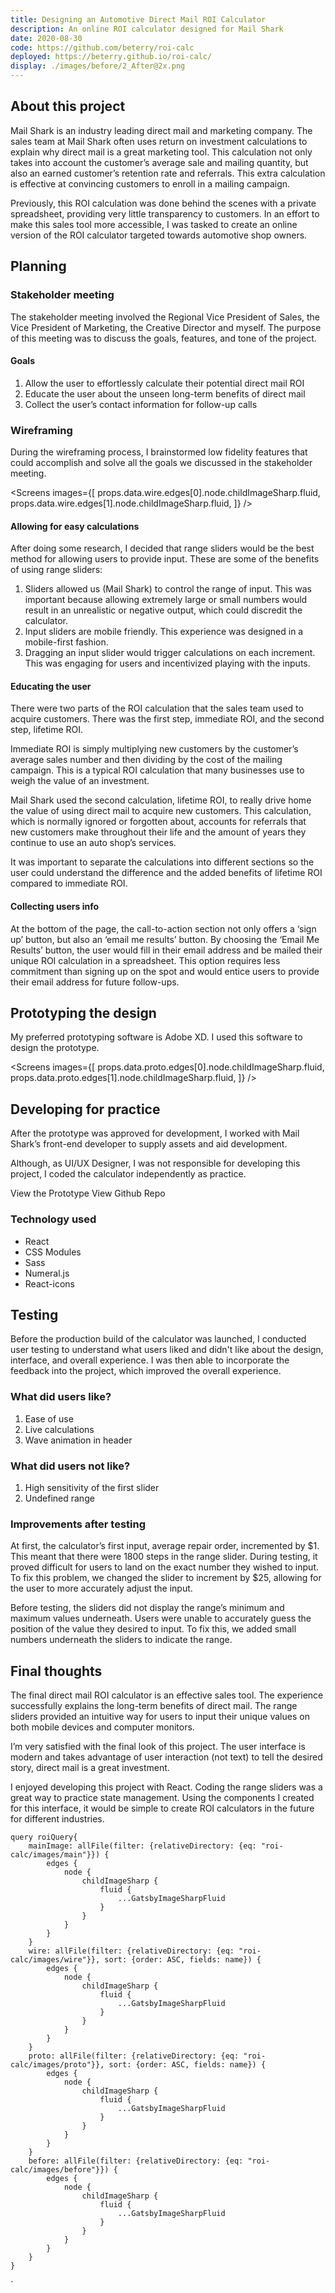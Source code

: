 ```yaml
---
title: Designing an Automotive Direct Mail ROI Calculator
description: An online ROI calculator designed for Mail Shark
date: 2020-08-30
code: https://github.com/beterry/roi-calc
deployed: https://beterry.github.io/roi-calc/
display: ./images/before/2_After@2x.png
---
```



## About this project

Mail Shark is an industry leading direct mail and marketing company. The sales team at Mail Shark often uses return on investment calculations to explain why direct mail is a great marketing tool. This calculation not only takes into account the customer’s average sale and mailing quantity, but also an earned customer’s retention rate and referrals. This extra calculation is effective at convincing customers to enroll in a mailing campaign.

Previously, this ROI calculation was done behind the scenes with a private spreadsheet, providing very little transparency to customers. In an effort to make this sales tool more accessible, I was tasked to create an online version of the ROI calculator targeted towards automotive shop owners.

## Planning

### Stakeholder meeting

The stakeholder meeting involved the Regional Vice President of Sales, the Vice President of Marketing, the Creative Director and myself. The purpose of this meeting was to discuss the goals, features, and tone of the project.

#### Goals

1. Allow the user to effortlessly calculate their potential direct mail ROI
2. Educate the user about the unseen long-term benefits of direct mail
3. Collect the user’s contact information for follow-up calls

### Wireframing

During the wireframing process, I brainstormed low fidelity features that could accomplish and solve all the goals we discussed in the stakeholder meeting.

<Screens
    images={[
        props.data.wire.edges[0].node.childImageSharp.fluid,
        props.data.wire.edges[1].node.childImageSharp.fluid,
    ]}
/>

#### Allowing for easy calculations

After doing some research, I decided that range sliders would be the best method for allowing users to provide input. These are some of the benefits of using range sliders:

1. Sliders allowed us (Mail Shark) to control the range of input. This was important because allowing extremely large or small numbers would result in an unrealistic or negative output, which could discredit the calculator. 
2. Input sliders are mobile friendly. This experience was designed in a mobile-first fashion.
3. Dragging an input slider would trigger calculations on each increment. This was engaging for users and incentivized playing with the inputs.

#### Educating the user

There were two parts of the ROI calculation that the sales team used to acquire customers. There was the first step, immediate ROI, and the second step, lifetime ROI.

Immediate ROI is simply multiplying new customers by the customer’s average sales number and then dividing by the cost of the mailing campaign. This is a typical ROI calculation that many businesses use to weigh the value of an investment. 

Mail Shark used the second calculation, lifetime ROI, to really drive home the value of using direct mail to acquire new customers. This calculation, which is normally ignored or forgotten about, accounts for referrals that new customers make throughout their life and the amount of years they continue to use an auto shop’s services.

It was important to separate the calculations into different sections so the user could understand the difference and the added benefits of lifetime ROI compared to immediate ROI.

#### Collecting users info

At the bottom of the page, the call-to-action section not only offers a ‘sign up’ button, but also an ‘email me results’ button. By choosing the ‘Email Me Results’ button, the user would fill in their email address and be mailed their unique ROI calculation in a spreadsheet. This option requires less commitment than signing up on the spot and would entice users to provide their email address for future follow-ups.

## Prototyping the design

My preferred prototyping software is Adobe XD. I used this software to design the prototype.

<Screens
    images={[
        props.data.proto.edges[0].node.childImageSharp.fluid,
        props.data.proto.edges[1].node.childImageSharp.fluid,
    ]}
/>

## Developing for practice

After the prototype was approved for development, I worked with Mail Shark’s front-end developer to supply assets and aid development. 

Although, as UI/UX Designer, I was not responsible for developing this project, I coded the calculator independently as practice.

<LinkOutButton url="https://beterry.github.io/roi-calc/">View the Prototype</LinkOutButton>
<LinkOutButton url="https://github.com/beterry/roi-calc">View Github Repo</LinkOutButton>

### Technology used

- React
- CSS Modules
- Sass
- Numeral.js
- React-icons

## Testing

Before the production build of the calculator was launched, I conducted user testing to understand what users liked and didn't like about the design, interface, and overall experience. I was then able to incorporate the feedback into the project, which improved the overall experience.

### What did users like?

1. Ease of use
2. Live calculations
3. Wave animation in header

### What did users not like?

1. High sensitivity of the first slider
2. Undefined range

### Improvements after testing

At first, the calculator’s first input, average repair order, incremented by $1. This meant that there were 1800 steps in the range slider. During testing, it proved difficult for users to land on the exact number they wished to input. To fix this problem, we changed the slider to increment by $25, allowing for the user to more accurately adjust the input.

Before testing, the sliders did not display the range’s minimum and maximum values underneath. Users were unable to accurately guess the position of the value they desired to input. To fix this, we added small numbers underneath the sliders to indicate the range. 

## Final thoughts

The final direct mail ROI calculator is an effective sales tool. The experience successfully explains the long-term benefits of direct mail. The range sliders provided an intuitive way for users to input their unique values on both mobile devices and computer monitors.

I’m very satisfied with the final look of this project. The user interface is modern and takes advantage of user interaction (not text) to tell the desired story, direct mail is a great investment.

I enjoyed developing this project with React. Coding the range sliders was a great way to practice state management. Using the components I created for this interface, it would be simple to create ROI calculators in the future for different industries.

    query roiQuery{
        mainImage: allFile(filter: {relativeDirectory: {eq: "roi-calc/images/main"}}) {
            edges {
                node {
                    childImageSharp {
                        fluid {
                            ...GatsbyImageSharpFluid
                        }
                    }
                }
            }
        }
        wire: allFile(filter: {relativeDirectory: {eq: "roi-calc/images/wire"}}, sort: {order: ASC, fields: name}) {
            edges {
                node {
                    childImageSharp {
                        fluid {
                            ...GatsbyImageSharpFluid
                        }
                    }
                }
            }
        }
        proto: allFile(filter: {relativeDirectory: {eq: "roi-calc/images/proto"}}, sort: {order: ASC, fields: name}) {
            edges {
                node {
                    childImageSharp {
                        fluid {
                            ...GatsbyImageSharpFluid
                        }
                    }
                }
            }
        }
        before: allFile(filter: {relativeDirectory: {eq: "roi-calc/images/before"}}) {
            edges {
                node {
                    childImageSharp {
                        fluid {
                            ...GatsbyImageSharpFluid
                        }
                    }
                }
            }
        }
    }
`